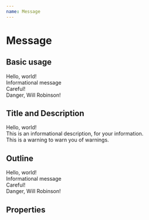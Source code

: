 ```yaml
---
name: Message
---
```



# Message

## Basic usage

<Playground>
  <Message>Hello, world!</Message>
  <br />
  <Message kind='info'>Informational message</Message>
  <br />
  <Message kind='warning'>Careful!</Message>
  <br />
  <Message kind='danger'>Danger, Will Robinson!</Message>
</Playground>

## Title and Description

<Playground>
  <Message title='Some Title'>
    Hello, world!
  </Message>
  <br />
  <Message kind='info' title='Information'>
    This is an informational description, for your information.
  </Message>
  <br />
  <Message kind='warning' title='Warning' outline>
    This is a warning to warn you of warnings.
  </Message>
</Playground>

## Outline

<Playground>
  <Message outline>Hello, world!</Message>
  <br />
  <Message kind='info' outline>Informational message</Message>
  <br />
  <Message kind='warning' outline>Careful!</Message>
  <br />
  <Message kind='danger' outline>Danger, Will Robinson!</Message>
</Playground>

## Properties

<Props of={Message}></Props>
